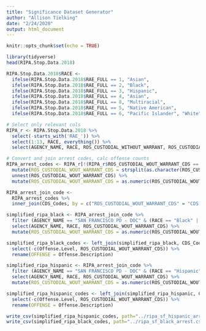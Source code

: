 ```yaml
---
title: "Significance Dataset Generator"
author: "Allison Tielking"
date: "2/24/2020"
output: html_document
---
```


```r
knitr::opts_chunk$set(echo = TRUE)
```

```r
library(tidyverse)
head(RIPA.Stop.Data.2018)

RIPA.Stop.Data.2018$RACE <- 
  ifelse(RIPA.Stop.Data.2018$RAE_FULL == 1, "Asian",
  ifelse(RIPA.Stop.Data.2018$RAE_FULL == 2, "Black", 
  ifelse(RIPA.Stop.Data.2018$RAE_FULL == 3, "Hispanic", 
  ifelse(RIPA.Stop.Data.2018$RAE_FULL == 4, "Asian", 
  ifelse(RIPA.Stop.Data.2018$RAE_FULL == 8, "Multiracial", 
  ifelse(RIPA.Stop.Data.2018$RAE_FULL == 5, "Native American", 
  ifelse(RIPA.Stop.Data.2018$RAE_FULL == 6, "Pacific Islander", "White")))))))

# Select only relevant cols
RIPA_r <- RIPA.Stop.Data.2018 %>% 
  select(-starts_with('RAE_')) %>% 
  select(1:13, RACE, everything()) %>%
  select(AGENCY_NAME, RACE, ROS_CUSTODIAL_WITHOUT_WARRANT, ROS_CUSTODIAL_WOUT_WARRANT_CDS)

# Convert and join arrest codes, calc offense counts 
RIPA_arrest_codes <- RIPA_r[!(RIPA_r$ROS_CUSTODIAL_WOUT_WARRANT_CDS == " ") , ] %>%
  mutate(ROS_CUSTODIAL_WOUT_WARRANT_CDS = strsplit(as.character(ROS_CUSTODIAL_WOUT_WARRANT_CDS), ", ")) %>%
  unnest(ROS_CUSTODIAL_WOUT_WARRANT_CDS) %>%
  mutate(ROS_CUSTODIAL_WOUT_WARRANT_CDS = as.numeric(ROS_CUSTODIAL_WOUT_WARRANT_CDS)) 

RIPA_arrest_join_code <- 
  RIPA_arrest_codes %>% 
  inner_join(CDS_Codes, by = c("ROS_CUSTODIAL_WOUT_WARRANT_CDS" = "CDS.Code")) 

simplified_ripa_black <- RIPA_arrest_join_code %>% 
  filter (AGENCY_NAME == "SAN FRANCISCO PD - DOC" & (RACE == "Black" | RACE == "White")) %>% 
  select(AGENCY_NAME, RACE, ROS_CUSTODIAL_WOUT_WARRANT_CDS) %>%  
  mutate(ROS_CUSTODIAL_WOUT_WARRANT_CDS = as.numeric(ROS_CUSTODIAL_WOUT_WARRANT_CDS))

simplified_ripa_black_codes <- left_join(simplified_ripa_black, CDS_Codes, by=c("ROS_CUSTODIAL_WOUT_WARRANT_CDS"="CDS.Code")) %>% 
  select(-c(Offense.Level, ROS_CUSTODIAL_WOUT_WARRANT_CDS)) %>% 
  rename(OFFENSE = Offense.Description)

simplified_ripa_hispanic <- RIPA_arrest_join_code %>% 
  filter (AGENCY_NAME == "SAN FRANCISCO PD - DOC" & (RACE == "Hispanic" | RACE == "White")) %>% 
  select(AGENCY_NAME, RACE, ROS_CUSTODIAL_WOUT_WARRANT_CDS) %>%  
  mutate(ROS_CUSTODIAL_WOUT_WARRANT_CDS = as.numeric(ROS_CUSTODIAL_WOUT_WARRANT_CDS))

simplified_ripa_hispanic_codes <- left_join(simplified_ripa_hispanic, CDS_Codes, by=c("ROS_CUSTODIAL_WOUT_WARRANT_CDS"="CDS.Code")) %>% 
  select(-c(Offense.Level, ROS_CUSTODIAL_WOUT_WARRANT_CDS)) %>% 
  rename(OFFENSE = Offense.Description)

write_csv(simplified_ripa_hispanic_codes, path="../ripa_sf_hispanic_arrest.csv")
write_csv(simplified_ripa_black_codes, path="../ripa_sf_black_arrest.csv")


```